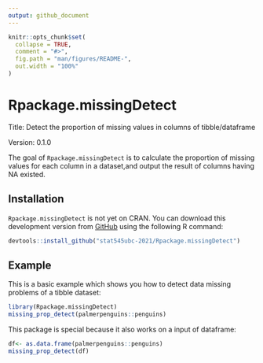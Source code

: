 ```yaml
---
output: github_document
---
```


<!-- README.md is generated from README.Rmd. Please edit that file -->

```r
knitr::opts_chunk$set(
  collapse = TRUE,
  comment = "#>",
  fig.path = "man/figures/README-",
  out.width = "100%"
)
```

# Rpackage.missingDetect

<!-- badges: start -->

Title: Detect the proportion of missing values in columns of tibble/dataframe

Version: 0.1.0

<!-- badges: end -->

The goal of `Rpackage.missingDetect` is to calculate the proportion of missing values for each column in a dataset,and output the result of columns having NA existed.

## Installation

`Rpackage.missingDetect` is not yet on CRAN. You can download this development version from [GitHub](https://github.com/) using the following R command:

``` r
devtools::install_github("stat545ubc-2021/Rpackage.missingDetect")
```

## Example

This is a basic example which shows you how to detect data missing problems of a tibble dataset:

```r
library(Rpackage.missingDetect)
missing_prop_detect(palmerpenguins::penguins)
```

This package is special because it also works on a input of dataframe:

```r
df<- as.data.frame(palmerpenguins::penguins)
missing_prop_detect(df)
```

